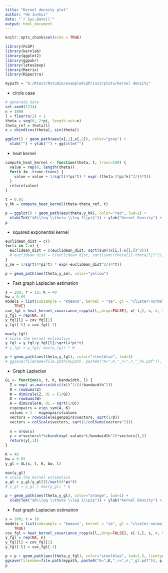 ```yaml
---
title: "Kernel density plot"
author: "He Junhui"
date: "`r Sys.Date()`"
output: html_document
---
```


```r
knitr::opts_chunk$set(echo = TRUE)
```

```r
library(FLGP)
library(kernlab)
library(ggplot2)
library(ggpubr)
library(latex2exp)
library(Matrix)
library(RSpectra)
```

```r
mypath = "G:/Rtext/Rstudio/exampleFLGP/inst/plots/kernel density"
```


+ circle case

```r
# generate data
set.seed(1234)
n = 1000
l = floor(n/2) + 1
theta = seq(0, 2*pi, length.out=n)
theta_ref = theta[l]
x = cbind(cos(theta), sin(theta))
```

```r
ggplot() + geom_path(aes(x[,1],x[,2]), color="gray") +
  xlab("") + ylab("") + ggtitle("")
```

+ heat kernel

```r
compute_heat_kernel <- function(theta, t, trunc=100) {
  value = rep(0, length(theta))
  for(k in -trunc:trunc) {
    value = value + 1/sqrt(4*pi*t) * exp(-(theta-2*pi*k)^2/(4*t))
  }
  return(value)
}

t = 0.01
y_hk = compute_heat_kernel(theta-theta_ref, t)
```

```r
p = ggplot() + geom_path(aes(theta,y_hk), color="red", lwd=1) +
  xlab(TeX("$0\\leq \\theta \\leq 2\\pi$")) + ylab("Kernel Density") + ggtitle("")
p
```


+ squared exponential kernel

```r
euclidean_dist = c()
for(i in 1:n) {
  euclidean_dist = c(euclidean_dist, sqrt(sum((x[i,]-x[l,])^2)))
  # euclidean_dist = c(euclidean_dist, sqrt(sum((theta[i]-theta[l])^2)))
}
y_se = 1/sqrt(4*pi*t) * exp(-euclidean_dist^2/(4*t))
```


```r
p + geom_path(aes(theta,y_se), color="yellow")
```

+ Fast graph Laplacian estimation

```r
s = 200; r = 10; K = 40
bw = 0.05
models = list(subsample = "kmeans", kernel = "se", gl = "cluster-normalized", root =
    TRUE)
cov_fgl = heat_kernel_covariance_rcpp(x[l,,drop=FALSE], x[-l,], s, r, t/bw^2, K, models, bw, nstart = 5)
y_fgl = rep(NA, n)
y_fgl[l] = cov_fgl[1]
y_fgl[-l] = cov_fgl[-1]
```

```r
max(y_fgl)
# scale the kernel estimation
y_fgl = y_fgl/y_fgl[l]/sqrt(4*pi*t)
# y_fgl = y_fgl/ max(y_fgl) * 6
```

```r
p + geom_path(aes(theta,y_fgl), color="steelblue", lwd=1)
# ggsave(filename=file.path(mypath, paste0("K=",K,"_r=",r,"_hk.pdf")), p, width=5, height=5)
```

+ Graph Laplacian 

```r
GL <- function(x, t, K, bandwidth, l) {
  Z = exp(-as.matrix(dist(x))^2/(4*bandwidth^2))
  Q = rowSums(Z)
  W = dimScale(Z, d1 = (1/Q))
  D = rowSums(W)
  A = dimScale(W, d1 = sqrt(1/D))
  eigenpairs = eigs_sym(A, K)
  values = 1 - eigenpairs$values
  vectors = rowScale(eigenpairs$vectors, sqrt(1/D))
  vectors = colScale(vectors, sqrt(1/colSums(vectors^2)))
  
  n = nrow(x)
  y = n*vectors%*%cbind(exp(-values*t/bandwidth^2)*vectors[l,])
  return(y[,1])
}
```

```r
K = 40
bw = 0.05
y_gl = GL(x, t, K, bw, l)
```

```r
max(y_gl)
# scale the kernel estimation
y_gl = y_gl/y_gl[l]/sqrt(4*pi*t)
# y_gl = y_gl / max(y_gl) * 6
```

```r
p + geom_path(aes(theta,y_gl), color="orange", lwd=1) + 
  xlab(TeX("$0\\leq \\theta \\leq 2\\pi$")) + ylab("Kernel Density") + ggtitle("")
```

+ Fast graph Laplacian estimation

```r
s = 200; r = 10
models = list(subsample = "kmeans", kernel = "se", gl = "cluster-normalized", root =
    TRUE)
cov_fgl = heat_kernel_covariance_rcpp(x[l,,drop=FALSE], x[-l,], s, r, t/bw^2, K, models, bw)
y_fgl = rep(NA, n)
y_fgl[l] = cov_fgl[1]
y_fgl[-l] = cov_fgl[-1]
```

```r
p = p + geom_path(aes(theta,y_fgl), color="steelblue", lwd=1.5, linetype="dashed")
ggsave(filename=file.path(mypath, paste0("K=",K,"_r=",r,"_gl.pdf")), p, width=5, height=5)
p
```

